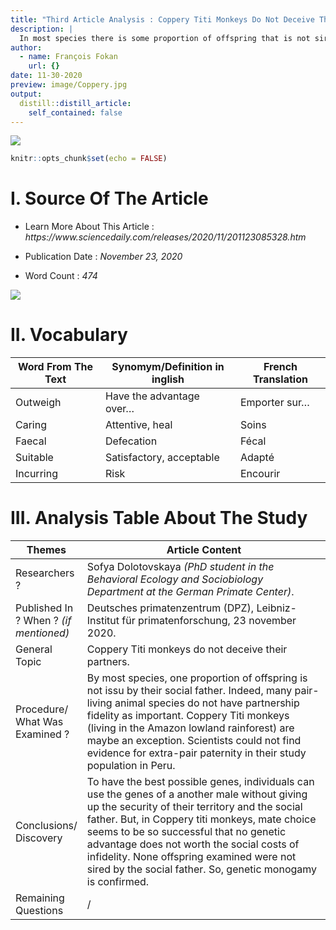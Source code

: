 ```yaml
---
title: "Third Article Analysis : Coppery Titi Monkeys Do Not Deceive Their Partners"
description: |
  In most species there is some proportion of offspring that is not sired by their social father
author:
  - name: François Fokan
    url: {}
date: 11-30-2020
preview: image/Coppery.jpg
output:
  distill::distill_article:
    self_contained: false
---
```

![](image/Coppery.jpg)
```r
knitr::opts_chunk$set(echo = FALSE)
```

# I. Source Of The Article

- Learn More About This Article : *https://www.sciencedaily.com/releases/2020/11/201123085328.htm*

- Publication Date : *November 23, 2020*

- Word Count : *474*

![](image/Daily.jpg)

# II. Vocabulary
|     Word From The Text    |     Synomym/Definition   in inglish    |     French Translation    |
|---------------------------|----------------------------------------|---------------------------|
|     Outweigh              |     Have the advantage over…           |     Emporter   sur…       |
|     Caring                |     Attentive, heal                    |     Soins                 |
|     Faecal                |     Defecation                         |     Fécal                 |
|     Suitable              |     Satisfactory, acceptable           |     Adapté                |
|     Incurring             |     Risk                               |     Encourir              |

# III. Analysis Table About The Study
|     Themes                                  |     Article Content                                                                                                                                                                                                                                                                                                                                                                                                     |
|---------------------------------------------|-------------------------------------------------------------------------------------------------------------------------------------------------------------------------------------------------------------------------------------------------------------------------------------------------------------------------------------------------------------------------------------------------------------------------|
|     Researchers   ?                         |     Sofya   Dolotovskaya *(PhD student in the Behavioral Ecology and Sociobiology   Department at the German Primate Center)*.                                                                                                                                                                                                                                                                                             |
|     Published In ? When ? *(if mentioned)*    |     Deutsches primatenzentrum (DPZ), Leibniz-Institut für   primatenforschung, 23 november 2020.                                                                                                                                                                                                                                                                                                                        |
|     General   Topic                         |     Coppery Titi monkeys do not deceive their partners.                                                                                                                                                                                                                                                                                                                                                                 |
|     Procedure/   What Was Examined ?        |     By most species,   one proportion of offspring is not issu by their social father. Indeed, many   pair-living animal species do not have partnership fidelity as important.   Coppery Titi monkeys (living in the Amazon lowland rainforest) are maybe an   exception. Scientists could not find evidence for extra-pair paternity in   their study population in Peru.                                             |
|     Conclusions/   Discovery                |     To have the best possible genes, individuals can use the genes of a   another male without giving up the security of their territory and the social   father. But, in Coppery titi monkeys, mate choice seems to be so successful   that no genetic advantage does not worth the social costs of infidelity. None   offspring examined were not sired by the social father. So, genetic monogamy   is confirmed.    |
|     Remaining   Questions                   |     /                                                                                                                                                                                                                                                                                                                                                                                                                   |
